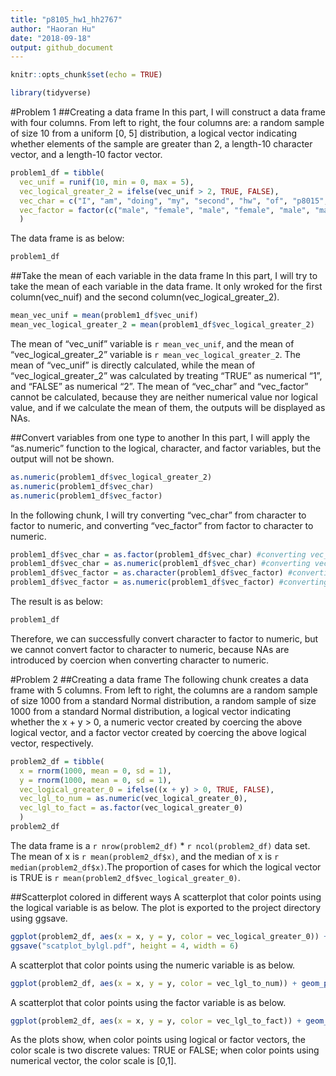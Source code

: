 ```yaml
---
title: "p8105_hw1_hh2767"
author: "Haoran Hu"
date: "2018-09-18"
output: github_document
---
```


```r
knitr::opts_chunk$set(echo = TRUE)
```
```r
library(tidyverse)
```
#Problem 1
##Creating a data frame
In this part, I will construct a data frame with four columns. From left to right, the four columns are: a random sample of size 10 from a uniform [0, 5] distribution, a logical vector indicating whether elements of the sample are greater than 2, a length-10 character vector, and a length-10 factor vector.
```r
problem1_df = tibble(
  vec_unif = runif(10, min = 0, max = 5),
  vec_logical_greater_2 = ifelse(vec_unif > 2, TRUE, FALSE),
  vec_char = c("I", "am", "doing", "my", "second", "hw", "of", "p8015", "data", "science"),
  vec_factor = factor(c("male", "female", "male", "female", "male", "male",     "female", "male", "female", "male"))
  )
```
The data frame is as below:
```r
problem1_df
```
##Take the mean of each variable in the data frame
In this part, I will try to take the mean of each variable in the data frame. It only wroked for the first column(vec_nuif) and the second column(vec_logical_greater_2).
```r
mean_vec_unif = mean(problem1_df$vec_unif)
mean_vec_logical_greater_2 = mean(problem1_df$vec_logical_greater_2)
```
The mean of "vec_unif" variable is `r mean_vec_unif`, and the mean of "vec_logical_greater_2" variable is `r mean_vec_logical_greater_2`. The mean of "vec_unif" is directly calculated, while the mean of "vec_logical_greater_2" was calculated by treating "TRUE" as numerical "1", and "FALSE" as numerical "2". The mean of "vec_char" and "vec_factor" cannot be calculated, because they are neither numerical value nor logical value, and if we calculate the mean of them, the outputs will be displayed as NAs.

##Convert variables from one type to another
In this part, I will apply the "as.numeric" function to the logical, character, and factor variables, but the output will not be shown.
```r
as.numeric(problem1_df$vec_logical_greater_2)
as.numeric(problem1_df$vec_char)
as.numeric(problem1_df$vec_factor)
```
In the following chunk, I will try converting "vec_char" from character to factor to numeric, and converting "vec_factor" from factor to character to numeric.

```r
problem1_df$vec_char = as.factor(problem1_df$vec_char) #converting vec_char from character to factor
problem1_df$vec_char = as.numeric(problem1_df$vec_char) #converting vec_char from factor to numeric
problem1_df$vec_factor = as.character(problem1_df$vec_factor) #converting vec_factor from factor to character
problem1_df$vec_factor = as.numeric(problem1_df$vec_factor) #converting vec_factor from character to numeric
```
The result is as below:
```r
problem1_df
```
Therefore, we can successfully convert character to factor to numeric, but we cannot convert factor to character to numeric, because NAs are introduced by coercion when converting character to numeric.

#Problem 2
##Creating a data frame
The following chunk creates a data frame with 5 columns. From left to right, the columns are a random sample of size 1000 from a standard Normal distribution, a random sample of size 1000 from a standard Normal distribution, a logical vector indicating whether the x + y > 0, a numeric vector created by coercing the above logical vector, and a factor vector created by coercing the above logical vector, respectively. 
```r
problem2_df = tibble(
  x = rnorm(1000, mean = 0, sd = 1),
  y = rnorm(1000, mean = 0, sd = 1),
  vec_logical_greater_0 = ifelse((x + y) > 0, TRUE, FALSE),
  vec_lgl_to_num = as.numeric(vec_logical_greater_0),
  vec_lgl_to_fact = as.factor(vec_logical_greater_0)
  )
problem2_df
```
The data frame is a `r nrow(problem2_df)` * `r ncol(problem2_df)` data set. The mean of x is `r mean(problem2_df$x)`, and the median of x is `r median(problem2_df$x)`.The proportion of cases for which the logical vector is TRUE is `r mean(problem2_df$vec_logical_greater_0)`.

##Scatterplot colored in different ways
A scatterplot that color points using the logical variable is as below. The plot is exported to the project directory using ggsave.
```r
ggplot(problem2_df, aes(x = x, y = y, color = vec_logical_greater_0)) + geom_point()
ggsave("scatplot_bylgl.pdf", height = 4, width = 6)
```
A scatterplot that color points using the numeric variable is as below.
```r
ggplot(problem2_df, aes(x = x, y = y, color = vec_lgl_to_num)) + geom_point()
```
A scatterplot that color points using the factor variable is as below.
```r
ggplot(problem2_df, aes(x = x, y = y, color = vec_lgl_to_fact)) + geom_point()
```
As the plots show, when color points using logical or factor vectors, the color scale is two discrete values: TRUE or FALSE; when color points using numerical vector, the color scale is [0,1].

